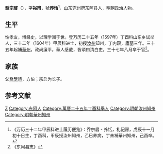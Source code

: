'''喬宗啓'''（{{bd|？||1609年|catIdx=}}），字'''裕甫'''，號'''养恬'''<ref>《万历三十二年甲辰科进士履历便览》：乔宗启 - 养恬，礼记房，戊辰十一月初十日生，丁酉科，甲辰授汝州知州，乙巳养病，丁未補華州知州，己酉卒。</ref>，[[山东|山东]][[兖州府|兖州府]][[东阿县|东阿县]]人，[[明朝|明朝]]政治人物。

== 生平 ==
性孝友，博经史，以理学闻于世。登万历二十五年（1597年）丁酉科山东乡试举人，三十二年（1604年）甲辰科进士，初授[[汝州|汝州]]知州，丁内艱，廬墓三年。三十五年起補[[華州|華州]]，政尚廉平，華人感戴，皆頌曰清白吏，三十七年八月卒于官<ref>《东阿县志》</ref>。

== 家族 ==
父[[喬學詩|喬學詩]]，方伯；宗启为长子。

==参考文献==
{{reflist}}

{{萬曆三十二年甲辰科殿試金榜}}

{{Authority control}}

{{DEFAULTSORT:}}
[[Category:乔姓|Z]]
[[Category:东阿人|Category:东阿人]]
[[Category:萬曆二十五年丁酉科舉人|Category:萬曆二十五年丁酉科舉人]]
[[Category:明朝汝州知州|Category:明朝汝州知州]]
[[Category:明朝華州知州|Category:明朝華州知州]]
